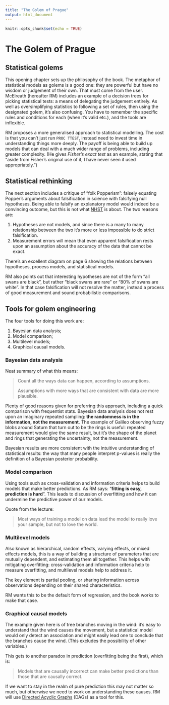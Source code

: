 ```yaml
---
title: "The Golem of Prague"
output: html_document
---
```


```r
knitr::opts_chunk$set(echo = TRUE)
```

# The Golem of Prague

## Statistical golems

This opening chapter sets up the philosophy of the book. The metaphor of statistical models as golems is a good one: they are powerful but have no wisdom or judgement of their own. That must come from the user. McElreath (hereafter RM) includes an example of a decision trees for picking statistical tests: a means of delegating the judgement entirely. As well as oversimplifying statistics to following a set of rules, then using the designated golem, it's also confusing. You have to remember the specific rules and conditions for each (when it's valid etc.), and the tools are inflexible.

RM proposes a more generalised approach to statistical modelling. The cost is that you can't just run `PROC TTEST`, instead need to invest time in understanding things more deeply. The payoff is being able to build up models that can deal with a much wider range of problems, including greater complexity. (He gives *Fisher's exact test* as an example, stating that "aside from Fisher's original use of it, I have never seen it used appropriately.")

## Statistical rethinking

The next section includes a critique of "folk Popperism": falsely equating Popper's arguments about falsification in science with falsifying null hypotheses. Being able to falsify an explanatory model would indeed be a convincing outcome, but this is not what [NHST](https://en.wikipedia.org/wiki/Statistical_hypothesis_testing#Null_hypothesis_statistical_significance_testing) is about. The two reasons are:

1. Hypotheses are not models, and since there is a many to many relationship between the two it's more or less impossible to do strict falsification.
2. Measurement errors will mean that even apparent falsification rests upon an assumption about the accuracy of the data that cannot be exact.

There's an excellent diagram on page 6 showing the relations between hypotheses, process models, and statistical models.

RM also points out that interesting hypotheses are not of the form "all swans are black", but rather "black swans are rare" or "80% of swans are white". In that case falsification will not resolve the matter, instead a process of good measurement and sound probabilistic comparisons.

## Tools for golem engineering

The four tools for doing this work are:

1. Bayesian data analysis;
2. Model comparison;
3. Multilevel models;
4. Graphical causal models.

### Bayesian data analysis

Neat summary of what this means:

> Count all the ways data can happen, according to assumptions.
>
> Assumptions with more ways that are consistent with data are more plausible.

Plenty of good reasons given for preferring this approach, including a quick comparison with frequentist stats. Bayesian data analysis does not rest upon an imaginary repeated sampling: **the randomness is in the information, not the measurement**. The example of Galileo observing fuzzy blobs around Saturn that turn out to be the rings is useful: repeated measurement would give the same result, but it's the shape of the planet and rings that generating the uncertainty, not the measurement.

Bayesian results are more consistent with the intuitive understanding of statistical results: the way that many people interpret p-values is really the definition of a Bayesian posterior probability.

### Model comparison

Using tools such as cross-validation and information criteria helps to build models that make better predictions. As RM says: "**fitting is easy, prediction is hard**". This leads to discussion of overfitting and how it can undermine the predictive power of our models.

Quote from the lecture:

> Most ways of training a model on data lead the model to really love your sample, but not to love the world.

### Multilevel models

Also known as hierarchical, random effects, varying effects, or mixed effects models, this is a way of building a structure of parameters that are mutually dependent, and estimating them all together. This helps with mitigating overfitting: cross-validation and information criteria help to measure overfitting, and multilevel models help to address it.

The key element is partial pooling, or sharing information across observations depending on their shared characteristics.

RM wants this to be the default form of regression, and the book works to make that case.

### Graphical causal models

The example given here is of tree branches moving in the wind: it's easy to understand that the wind causes the movement, but a statistical model would only detect an association and might easily lead one to conclude that the branches cause the wind. (This excludes the possibility of other variables.)

This gets to another paradox in prediction (overfitting being the first), which is:

> Models that are causally incorrect can make better predictions than those that are causally correct.

If we want to stay in the realm of pure prediction this may not matter so much, but otherwise we need to work on understanding these causes. RM will use [Directed Acyclic Graphs](https://en.wikipedia.org/wiki/Directed_acyclic_graph) (DAGs) as a tool for this.
